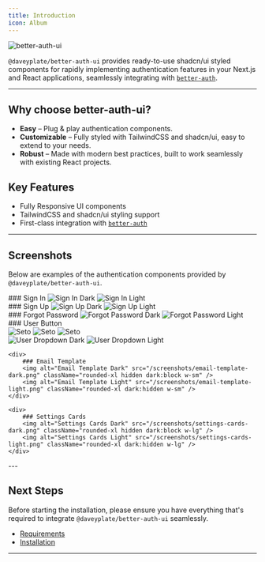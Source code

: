 ```yaml
---
title: Introduction
icon: Album
---
```


<img src="/better-auth-ui-promo.png" alt="better-auth-ui" />

`@daveyplate/better-auth-ui` provides ready-to-use shadcn/ui styled components for rapidly implementing authentication features in your Next.js and React applications, seamlessly integrating with [`better-auth`](https://better-auth.com).

---

## Why choose better-auth-ui?

- **Easy** – Plug & play authentication components.
- **Customizable** – Fully styled with TailwindCSS and shadcn/ui, easy to extend to your needs.
- **Robust** – Made with modern best practices, built to work seamlessly with existing React projects.

## Key Features

- Fully Responsive UI components
- TailwindCSS and shadcn/ui styling support
- First-class integration with [`better-auth`](https://better-auth.com)

---

## Screenshots

Below are examples of the authentication components provided by `@daveyplate/better-auth-ui`.

<div className="grid grid-cols-2 gap-4">
    <div>
        ### Sign In
        <img alt="Sign In Dark" src="/screenshots/sign-in-dark.png" className="rounded-xl hidden dark:block w-sm" />
        <img alt="Sign In Light" src="/screenshots/sign-in-light.png" className="rounded-xl dark:hidden w-sm" />
    </div>
    <div>
        ### Sign Up
        <img alt="Sign Up Dark" src="/screenshots/sign-up-dark.png" className="rounded-xl hidden dark:block w-sm" />
        <img alt="Sign Up Light" src="/screenshots/sign-up-light.png" className="rounded-xl dark:hidden w-sm" />
    </div>
    <div>
        ### Forgot Password
        <img alt="Forgot Password Dark" src="/screenshots/forgot-password-dark.png" className="rounded-xl hidden dark:block w-sm" />
        <img alt="Forgot Password Light" src="/screenshots/forgot-password-light.png" className="rounded-xl dark:hidden w-sm" />
    </div>
    <div>
        ### User Button
        <div className="flex -mb-12 items-center gap-3">
            <img alt="Seto" src="/avatars/seto.png" className="size-8 rounded-full" />
            <img alt="Seto" src="/screenshots/user-button-dark.png" className="w-64 rounded-md hidden dark:block" />
            <img alt="Seto" src="/screenshots/user-button-light.png" className="w-64 rounded-md dark:hidden" />
        </div>
        <img alt="User Dropdown Dark" src="/screenshots/user-dropdown-dark.png" className="rounded-md border-r w-44 hidden dark:block" />
        <img alt="User Dropdown Light" src="/screenshots/user-dropdown-light.png" className="rounded-md border-r w-44 dark:hidden" />
    </div>

    <div>
        ### Email Template
        <img alt="Email Template Dark" src="/screenshots/email-template-dark.png" className="rounded-xl hidden dark:block w-sm" />
        <img alt="Email Template Light" src="/screenshots/email-template-light.png" className="rounded-xl dark:hidden w-sm" />
    </div>

    <div>
        ### Settings Cards
        <img alt="Settings Cards Dark" src="/screenshots/settings-cards-dark.png" className="rounded-xl hidden dark:block w-lg" />
        <img alt="Settings Cards Light" src="/screenshots/settings-cards-light.png" className="rounded-xl dark:hidden w-lg" />
    </div>
</div>
---

## Next Steps

Before starting the installation, please ensure you have everything that's required to integrate `@daveyplate/better-auth-ui` seamlessly.

- [Requirements](/getting-started/requirements)
- [Installation](/getting-started/installation)

---